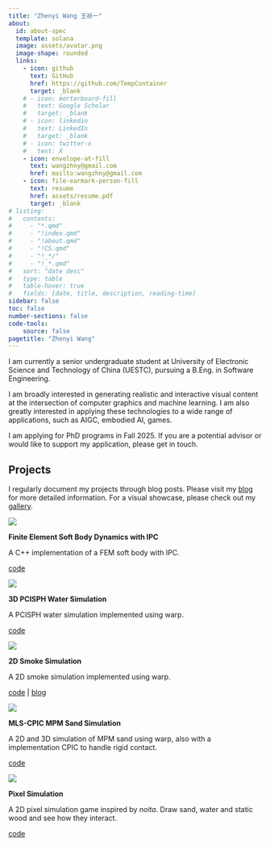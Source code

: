 ```yaml
---
title: "Zhenyi Wang 王祯一"
about:
  id: about-spec
  template: solana
  image: assets/avatar.png
  image-shape: rounded
  links:
    - icon: github
      text: GitHub
      href: https://github.com/TempContainer
      target: _blank
    # - icon: mortarboard-fill
    #   text: Google Scholar
    #   target: _blank
    # - icon: linkedin
    #   text: LinkedIn
    #   target: _blank
    # - icon: twitter-x
    #   text: X
    - icon: envelope-at-fill
      text: wangzhny@gmail.com
      href: mailto:wangzhny@gmail.com
    - icon: file-earmark-person-fill
      text: resume
      href: assets/resume.pdf
      target: _blank
# listing:
#   contents:
#     - "*.qmd"
#     - "!index.qmd"
#     - "!about.qmd"
#     - "!CS.qmd"
#     - "!_*/"
#     - "!_*.qmd"
#   sort: "date desc"
#   type: table
#   table-hover: true
#   fields: [date, title, description, reading-time]
sidebar: false
toc: false
number-sections: false
code-tools:
    source: false
pagetitle: "Zhenyi Wang"
---
```


::: {#about-spec}

I am currently a senior undergraduate student at University of Electronic Science and Technology of China (UESTC), pursuing a B.Eng. in Software Engineering.

I am broadly interested in generating realistic and interactive visual content at the intersection of computer graphics and machine learning. I am also greatly interested in applying these technologies to a wide range of applications, such as AIGC, embodied AI, games.

::: {.callout-important appearance="simple"}
I am applying for PhD programs in Fall 2025. If you are a potential advisor or would like to support my application, please get in touch.
:::
:::

<!-- ## Publications

::: {.pub-item}
![](assets/class.jpg)

::: {.pub-content}
**A Convex Formulation of Material Points and Rigid Bodies with GPU-Accelerated Async-Coupling for Interactive Simulation**

[Chang Yu](link)\*, **Wenxin Du**\* (equal contributions), [Zeshun Zong](link), [Alejandro Castro](link), Chenfanfu Jiang, Xuchen Han

*IEEE/RSJ International Conference on Intelligent Robots and Systems (IROS), 2025* 

[preprint](link) | [code](link) | [video](link)
:::
::: -->

## Projects

I regularly document my projects through blog posts. Please visit my [blog](blog.qmd) for more detailed information. For a visual showcase, please check out my [gallery](gallery.qmd).

::: {.pub-item}
![](assets/ipc_teaser.png)

::: {.pub-content}
**Finite Element Soft Body Dynamics with IPC**

A C++ implementation of a FEM soft body with IPC.

[code](https://github.com/TempContainer/fem-ipc)
:::
:::

::: {.pub-item}
![](assets/sph_teaser.png)

::: {.pub-content}
**3D PCISPH Water Simulation**

A PCISPH water simulation implemented using warp.

[code](https://github.com/TempContainer/simple-fluid)
:::
:::

::: {.pub-item}
![](assets/smoke_teaser.png)

::: {.pub-content}
**2D Smoke Simulation**

A 2D smoke simulation implemented using warp.

[code](https://github.com/TempContainer/simple-fluid) | [blog](blogs/smoke_sim.qmd)
:::
:::

::: {.pub-item}
![](assets/sand_teaser.png)

::: {.pub-content}
**MLS-CPIC MPM Sand Simulation**

A 2D and 3D simulation of MPM sand using warp, also with a implementation CPIC to handle rigid contact.

[code](https://github.com/TempContainer/sand-MPM)
:::
:::

::: {.pub-item}
![](assets/noita_teaser.png)

::: {.pub-content}
**Pixel Simulation**

A 2D pixel simulation game inspired by _noita_. Draw sand, water and static wood and see how they interact.

[code](https://github.com/TempContainer/ToyPixelSim)
:::
:::